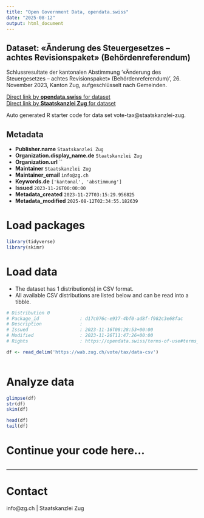 ```yaml
---
title: "Open Government Data, opendata.swiss"
date: "2025-08-12"
output: html_document
---
```


## Dataset: «Änderung des Steuergesetzes – achtes Revisionspaket» (Behördenreferendum)

Schlussresultate der kantonalen Abstimmung '«Änderung des Steuergesetzes – achtes Revisionspaket» (Behördenreferendum)', 26. November 2023, Kanton Zug, aufgeschlüsselt nach Gemeinden.

[Direct link by **opendata.swiss** for dataset](https://opendata.swiss/de/dataset/anderung-des-steuergesetzes-achtes-revisionspaket-behordenreferendum)<br>
[Direct link by **Staatskanzlei Zug** for dataset](https://wab.zug.ch/vote/tax/data)

Auto generated R starter code for data set vote-tax@staatskanzlei-zug.

## Metadata

- **Publisher.name** `Staatskanzlei Zug`
- **Organization.display_name.de** `Staatskanzlei Zug`
- **Organization.url** ``
- **Maintainer** `Staatskanzlei Zug`
- **Maintainer_email** `info@zg.ch`
- **Keywords.de** `['kantonal', 'abstimmung']`
- **Issued** `2023-11-26T00:00:00`
- **Metadata_created** `2023-11-27T03:15:29.956825`
- **Metadata_modified** `2025-08-12T02:34:55.182639`


# Load packages

```r

library(tidyverse)
library(skimr)

```

# Load data

-   The dataset has 1 distribution(s) in CSV format.
-   All available CSV distributions are listed below and can be read into a tibble.

```r

# Distribution 0
# Package_id               : d17c076c-e937-4bf0-ad8f-f982c3e68fac
# Description              : 
# Issued                   : 2023-11-16T08:28:53+00:00
# Modified                 : 2023-11-26T11:47:26+00:00
# Rights                   : https://opendata.swiss/terms-of-use#terms_by

df <- read_delim('https://wab.zug.ch/vote/tax/data-csv')



```

# Analyze data

```r

glimpse(df)
str(df)
skim(df)

head(df)
tail(df)

```

# Continue your code here...

```r

```

------------------------------------------------------------------------

# Contact

info@zg.ch | Staatskanzlei Zug
